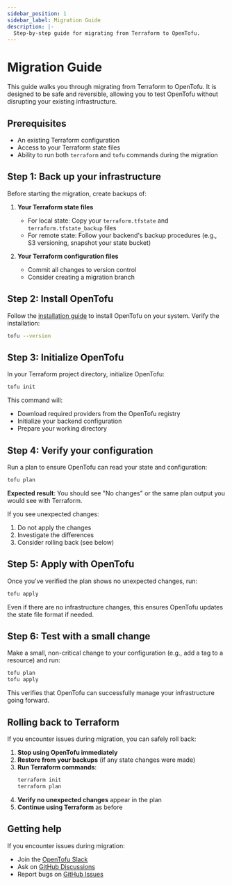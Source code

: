```yaml
---
sidebar_position: 1
sidebar_label: Migration Guide
description: |-
  Step-by-step guide for migrating from Terraform to OpenTofu.
---
```


# Migration Guide

This guide walks you through migrating from Terraform to OpenTofu. It is designed to be safe and reversible, allowing you to test OpenTofu without disrupting your existing infrastructure.

## Prerequisites

- An existing Terraform configuration
- Access to your Terraform state files
- Ability to run both `terraform` and `tofu` commands during the migration

## Step 1: Back up your infrastructure

Before starting the migration, create backups of:

1. **Your Terraform state files**
   - For local state: Copy your `terraform.tfstate` and `terraform.tfstate_backup` files
   - For remote state: Follow your backend's backup procedures (e.g., S3 versioning, snapshot your state bucket)

2. **Your Terraform configuration files**
   - Commit all changes to version control
   - Consider creating a migration branch

## Step 2: Install OpenTofu

Follow the [installation guide](/docs/intro/install) to install OpenTofu on your system. Verify the installation:

```bash
tofu --version
```

## Step 3: Initialize OpenTofu

In your Terraform project directory, initialize OpenTofu:

```bash
tofu init
```

This command will:
- Download required providers from the OpenTofu registry
- Initialize your backend configuration
- Prepare your working directory

## Step 4: Verify your configuration

Run a plan to ensure OpenTofu can read your state and configuration:

```bash
tofu plan
```

**Expected result**: You should see "No changes" or the same plan output you would see with Terraform.

If you see unexpected changes:
1. Do not apply the changes
2. Investigate the differences
3. Consider rolling back (see below)

## Step 5: Apply with OpenTofu

Once you've verified the plan shows no unexpected changes, run:

```bash
tofu apply
```

Even if there are no infrastructure changes, this ensures OpenTofu updates the state file format if needed.

## Step 6: Test with a small change

Make a small, non-critical change to your configuration (e.g., add a tag to a resource) and run:

```bash
tofu plan
tofu apply
```

This verifies that OpenTofu can successfully manage your infrastructure going forward.

## Rolling back to Terraform

If you encounter issues during migration, you can safely roll back:

1. **Stop using OpenTofu immediately**
2. **Restore from your backups** (if any state changes were made)
3. **Run Terraform commands**:
   ```bash
   terraform init
   terraform plan
   ```
4. **Verify no unexpected changes** appear in the plan
5. **Continue using Terraform** as before

## Getting help

If you encounter issues during migration:

- Join the <a href="/slack/">OpenTofu Slack</a>
- Ask on [GitHub Discussions](https://github.com/orgs/opentofu/discussions)
- Report bugs on [GitHub Issues](https://github.com/opentofu/opentofu/issues)